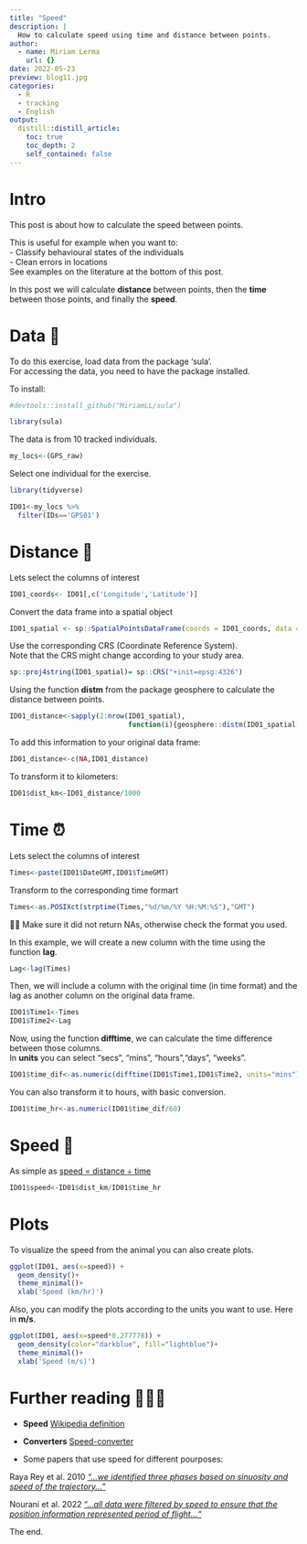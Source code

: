 ```yaml
---
title: "Speed"
description: |
  How to calculate speed using time and distance between points.
author:
  - name: Miriam Lerma
    url: {}
date: 2022-05-23
preview: blog11.jpg
categories:
  - R
  - tracking
  - English
output:
  distill::distill_article:
    toc: true
    toc_depth: 2
    self_contained: false
---
```



# Intro

This post is about how to calculate the speed between points.

This is useful for example when you want to:  
- Classify behavioural states of the individuals  
- Clean errors in locations  
See examples on the literature at the bottom of this post.

In this post we will calculate **distance** between points, then the **time** between those points, and finally the **speed**.

# Data 📖

To do this exercise, load data from the package 'sula'. <br>
For accessing the data, you need to have the package installed. 

To install:

```r
#devtools::install_github("MiriamLL/sula")
```

```r
library(sula)
```

The data is from 10 tracked individuals.

```r
my_locs<-(GPS_raw)
```

Select one individual for the exercise.

```r
library(tidyverse)
```

```r
ID01<-my_locs %>%
  filter(IDs=='GPS01')
```

# Distance 📏

Lets select the columns of interest

```r
ID01_coords<- ID01[,c('Longitude','Latitude')]
```

Convert the data frame into a spatial object

```r
ID01_spatial <- sp::SpatialPointsDataFrame(coords = ID01_coords, data = ID01)
```

Use the corresponding CRS (Coordinate Reference System).  
Note that the CRS might change according to your study area.

```r
sp::proj4string(ID01_spatial)= sp::CRS("+init=epsg:4326")
```

Using the function **distm** from the package geosphere to calculate the distance between points.

```r
ID01_distance<-sapply(2:nrow(ID01_spatial),
                             function(i){geosphere::distm(ID01_spatial[i-1,], ID01_spatial[i,])})
```

To add this information to your original data frame:

```r
ID01_distance<-c(NA,ID01_distance)
```

To transform it to kilometers:

```r
ID01$dist_km<-ID01_distance/1000
```

# Time ⏰

Lets select the columns of interest

```r
Times<-paste(ID01$DateGMT,ID01$TimeGMT)
```

Transform to the corresponding time formart

```r
Times<-as.POSIXct(strptime(Times,"%d/%m/%Y %H:%M:%S"),"GMT")
```

✋🏽
Make sure it did not return NAs, otherwise check the format you used.


In this example, we will create a new column with the time using the function **lag**. 

```r
Lag<-lag(Times)
```

Then, we will include a column with the original time (in time format) and the lag as another column on the original data frame.

```r
ID01$Time1<-Times
ID01$Time2<-Lag
```

Now, using the function **difftime**, we can calculate the time difference between those columns.  
In **units** you can select "secs", "mins", "hours","days", "weeks".  

```r
ID01$time_dif<-as.numeric(difftime(ID01$Time1,ID01$Time2, units="mins"))
```

You can also transform it to hours, with basic conversion.

```r
ID01$time_hr<-as.numeric(ID01$time_dif/60)
```

# Speed 🥏

As simple as [speed = distance ÷ time](https://www.bbc.co.uk/bitesize/topics/z83rkqt/articles/zhbtng8)

```r
ID01$speed<-ID01$dist_km/ID01$time_hr
```

# Plots

To visualize the speed from the animal you can also create plots.

```r
ggplot(ID01, aes(x=speed)) + 
  geom_density()+
  theme_minimal()+
  xlab('Speed (km/hr)')
```

Also, you can modify the plots according to the units you want to use. Here in **m/s**.

```r
ggplot(ID01, aes(x=speed*0.277778)) + 
  geom_density(color="darkblue", fill="lightblue")+
  theme_minimal()+
  xlab('Speed (m/s)')
```

# Further reading 👩🏽‍🏫

- **Speed** [Wikipedia definition](https://en.wikipedia.org/wiki/Speed)

- **Converters** [Speed-converter](https://www.unitconverters.net/speed-converter.html) 

- Some papers that use speed for different pourposes:

Raya Rey et al. 2010 [*"...we identified three phases based on sinuosity and speed of the trajectory..."*](https://link.springer.com/article/10.1007/s10336-010-0531-y)

Nourani et al. 2022 ["...*all data were filtered by speed to ensure that the position information represented period of flight..."*](https://www.biorxiv.org/content/10.1101/2022.05.02.490292v1.full.pdf)


The end. 